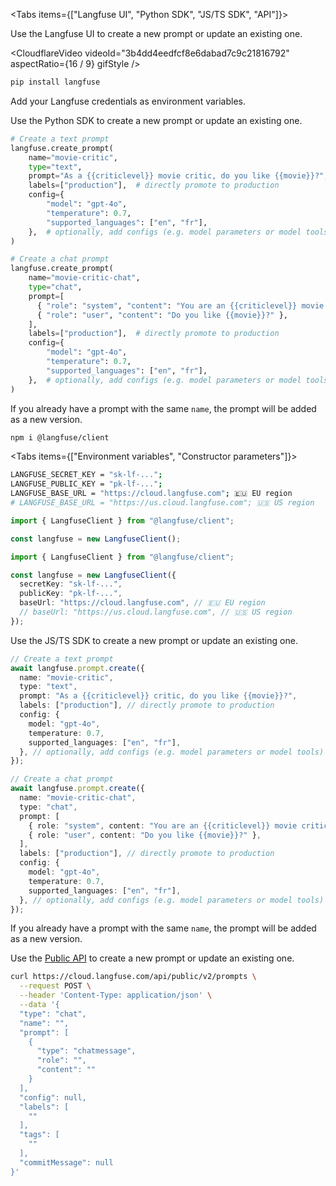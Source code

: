 <Tabs items={["Langfuse UI", "Python SDK", "JS/TS SDK", "API"]}>
<Tab>

Use the Langfuse UI to create a new prompt or update an existing one.

<CloudflareVideo
  videoId="3b4dd4eedfcf8e6dabad7c9c21816792"
  aspectRatio={16 / 9}
  gifStyle
/>

</Tab>
<Tab>


```bash
pip install langfuse
```

Add your Langfuse credentials as environment variables.

<Env />

Use the Python SDK to create a new prompt or update an existing one.

```python
# Create a text prompt
langfuse.create_prompt(
    name="movie-critic",
    type="text",
    prompt="As a {{criticlevel}} movie critic, do you like {{movie}}?",
    labels=["production"],  # directly promote to production
    config={
        "model": "gpt-4o",
        "temperature": 0.7,
        "supported_languages": ["en", "fr"],
    },  # optionally, add configs (e.g. model parameters or model tools) or tags
)

# Create a chat prompt
langfuse.create_prompt(
    name="movie-critic-chat",
    type="chat",
    prompt=[
      { "role": "system", "content": "You are an {{criticlevel}} movie critic" },
      { "role": "user", "content": "Do you like {{movie}}?" },
    ],
    labels=["production"],  # directly promote to production
    config={
        "model": "gpt-4o",
        "temperature": 0.7,
        "supported_languages": ["en", "fr"],
    },  # optionally, add configs (e.g. model parameters or model tools) or tags
)
```

If you already have a prompt with the same `name`, the prompt will be added as a new version.

</Tab>

<Tab>

```bash
npm i @langfuse/client
```
<Tabs items={["Environment variables", "Constructor parameters"]}>
<Tab>

```bash filename=".env"
LANGFUSE_SECRET_KEY = "sk-lf-...";
LANGFUSE_PUBLIC_KEY = "pk-lf-...";
LANGFUSE_BASE_URL = "https://cloud.langfuse.com"; 🇪🇺 EU region
# LANGFUSE_BASE_URL = "https://us.cloud.langfuse.com"; 🇺🇸 US region
```

```ts
import { LangfuseClient } from "@langfuse/client";

const langfuse = new LangfuseClient();
```

</Tab>
<Tab>

```ts
import { LangfuseClient } from "@langfuse/client";

const langfuse = new LangfuseClient({
  secretKey: "sk-lf-...",
  publicKey: "pk-lf-...",
  baseUrl: "https://cloud.langfuse.com", // 🇪🇺 EU region
  // baseUrl: "https://us.cloud.langfuse.com", // 🇺🇸 US region
});
```

</Tab>
</Tabs>

Use the JS/TS SDK to create a new prompt or update an existing one.

```ts
// Create a text prompt
await langfuse.prompt.create({
  name: "movie-critic",
  type: "text",
  prompt: "As a {{criticlevel}} critic, do you like {{movie}}?",
  labels: ["production"], // directly promote to production
  config: {
    model: "gpt-4o",
    temperature: 0.7,
    supported_languages: ["en", "fr"],
  }, // optionally, add configs (e.g. model parameters or model tools) or tags
});

// Create a chat prompt
await langfuse.prompt.create({
  name: "movie-critic-chat",
  type: "chat",
  prompt: [
    { role: "system", content: "You are an {{criticlevel}} movie critic" },
    { role: "user", content: "Do you like {{movie}}?" },
  ],
  labels: ["production"], // directly promote to production
  config: {
    model: "gpt-4o",
    temperature: 0.7,
    supported_languages: ["en", "fr"],
  }, // optionally, add configs (e.g. model parameters or model tools) or tags
});
```

If you already have a prompt with the same `name`, the prompt will be added as a new version.

</Tab>

<Tab>

Use the [Public API](https://api.reference.langfuse.com/#tag/prompts/post/api/public/v2/prompts) to create a new prompt or update an existing one.

```bash
curl https://cloud.langfuse.com/api/public/v2/prompts \
  --request POST \
  --header 'Content-Type: application/json' \
  --data '{
  "type": "chat",
  "name": "",
  "prompt": [
    {
      "type": "chatmessage",
      "role": "",
      "content": ""
    }
  ],
  "config": null,
  "labels": [
    ""
  ],
  "tags": [
    ""
  ],
  "commitMessage": null
}'

```

<Cards num={1}>
  <Card
    title="API Reference"
    href="https://api.reference.langfuse.com/#tag/prompts/post/api/public/v2/prompts"
    arrow
  />
</Cards>


</Tab>

</Tabs>
